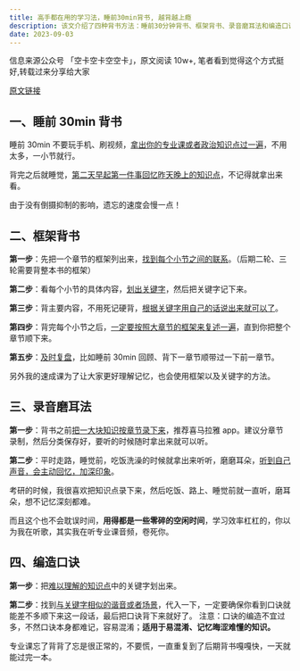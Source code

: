 ```yaml
---
title: 高手都在用的学习法，睡前30min背书, 越背越上瘾
description: 该文介绍了四种背书方法：睡前30分钟背书、框架背书、录音磨耳法和编造口诀。建议把一个章节的框架列出来，找到每个小节之间的联系，看每个小节的具体内容，划出关键字，背主要内容，按照大章节的框架复述一遍，及时复盘。另外，可以把知识点录下来，然后在走路、睡觉前、吃饭洗澡等零碎时间里听，也可以编造口诀来记忆难懂的知识点。最后，不要慌，重复背书，一天就能过完一本。
date: 2023-09-03
---
```


<Callout type="success">

信息来源公众号 「空卡空卡空空卡」，原文阅读 10w+, 笔者看到觉得这个方式挺好,转载过来分享给大家

[原文链接](https://mp.weixin.qq.com/s/WnJ86P8wYlyic_A_s8sZRA)

</Callout>

## 一、睡前 30min 背书

睡前 30min 不要玩手机、刷视频，[拿出你的专业课或者政治知识点过一遍]()，不用太多，一小节就行。

背完之后就睡觉，[第二天早起第一件事回忆昨天晚上的知识点]()，不记得就拿出来看。

由于没有倒摄抑制的影响，遗忘的速度会慢一点！

## 二、框架背书

**第一步**：先把一个章节的框架列出来，[找到每个小节之间的联系]()。（后期二轮、三轮需要背整本书的框架）

**第二步**：看每个小节的具体内容，[划出关键字]()，然后把关键字记下来。

**第三步**：背主要内容，不用死记硬背，[根据关键字用自己的话说出来就可以了]()。

**第四步**：背完每个小节之后，[一定要按照大章节的框架来复述一遍]()，直到你把整个章节顺下来。

**第五步**：[及时复盘]()，比如睡前 30min 回顾、背下一章节顺带过一下前一章节。

另外我的速成课为了让大家更好理解记忆，也会使用框架以及关键字的方法。

## 三、录音磨耳法

**第一步**：背书之前[把一大块知识按章节录下来]()，推荐喜马拉雅 app。建议分章节录制，然后分类保存好，要听的时候随时拿出来就可以听。

**第二步**：平时走路，睡觉前，吃饭洗澡的时候就拿出来听听，磨磨耳朵，[听到自己声音，会主动回忆，加深印象]()。

考研的时候，我很喜欢把知识点录下来，然后吃饭、路上、睡觉前就一直听，磨耳朵，想不记忆深刻都难。

而且这个也不会耽误时间，**用得都是一些零碎的空闲时间**，学习效率杠杠的，你以为我在听歌，其实我在听专业课音频，卷死你。

## 四、编造口诀

**第一步**：把[难以理解的知识点]()中的关键字划出来。

**第二步**：找到[与关键字相似的谐音或者场景]()，代入一下，一定要确保你看到口诀就能差不多顺下来这一段话，最后把口诀背下来就好了。
注意：口诀的编造不宜过多，不然口诀本身都难记，容易混淆；**适用于易混淆、记忆晦涩难懂的知识。**

专业课忘了背背了忘是很正常的，不要慌，一直重复到了后期背书嘎嘎快，一天就能过完一本。
